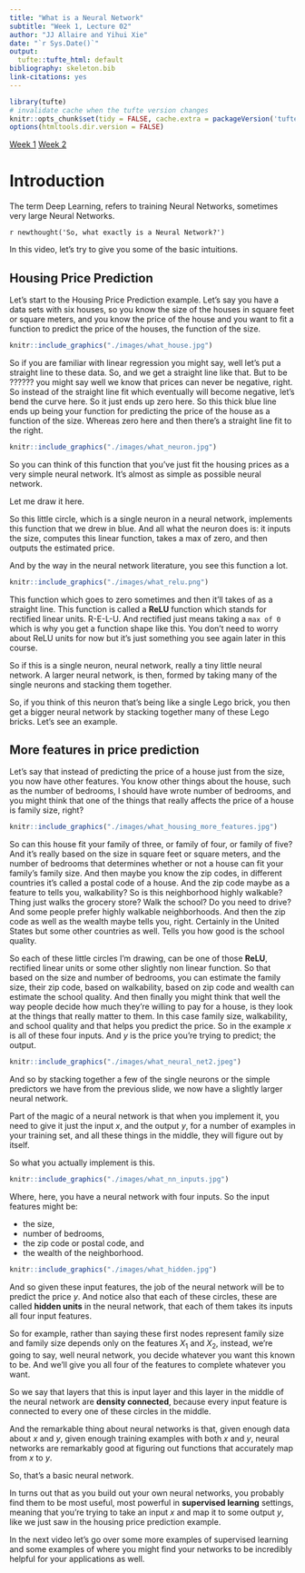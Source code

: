 ```yaml
---
title: "What is a Neural Network"
subtitle: "Week 1, Lecture 02"
author: "JJ Allaire and Yihui Xie"
date: "`r Sys.Date()`"
output:
  tufte::tufte_html: default
bibliography: skeleton.bib
link-citations: yes
---
```


```r
library(tufte)
# invalidate cache when the tufte version changes
knitr::opts_chunk$set(tidy = FALSE, cache.extra = packageVersion('tufte'))
options(htmltools.dir.version = FALSE)
```

[Week 1](week_01.html) [Week 2](week_02.html)

# Introduction
The term Deep Learning, refers to training Neural Networks, sometimes very large Neural Networks. 

`r newthought('So, what exactly is a Neural Network?')`

 


In this video, let's try to give you some of the basic intuitions. 

## Housing Price Prediction

Let's start to the Housing Price Prediction example. Let's say you have a data sets with six houses, so you know the size of the houses in square feet or square meters, and you know the price of the house and you want to fit a function to predict the price of the houses, the function of the size.

```r
knitr::include_graphics("./images/what_house.jpg")
```
So if you are familiar with linear regression you might say, well let's put a straight line to these data. So, and we get a straight line like that. But to be ?????? you might say well we know that prices can never be negative, right. So instead of the straight line fit which eventually will become negative, let's bend the curve here. So it just ends up zero here. So this thick blue line ends up being your function for predicting the price of the house as a function of the size. Whereas zero here and then there's a straight line fit to the right.

```r
knitr::include_graphics("./images/what_neuron.jpg")
```
So you can think of this function that you've just fit the housing prices as a very simple neural network. It's almost as simple as possible neural network. 

Let me draw it here. 

So this little circle, which is a single neuron in a neural network, implements this function that we drew in blue. And all what the neuron does is: it inputs the size, computes this linear function, takes a max of zero, and then outputs the estimated price. 

And by the way in the neural network literature, you see this function a lot.

```r
knitr::include_graphics("./images/what_relu.png")
```
This function which goes to zero sometimes and then it'll takes of as a straight line. This function is called a **ReLU** function which stands for rectified linear units. R-E-L-U. And rectified just means taking a `max of 0` which is why you get a function shape like this. You don't need to worry about ReLU units for now but it's just something you see again later in this course. 

So if this is a single neuron, neural network, really a tiny little neural network.  A larger neural network, is then, formed by taking many of the single neurons and stacking them together. 

So, if you think of this neuron that's being like a single Lego brick, you then get a bigger neural network by stacking together many of these Lego bricks. Let's see an example. 

## More features in price prediction

Let’s say that instead of predicting the price of a house just from the size, you now have other features. You know other things about the house, such as the number of bedrooms, I should have wrote number of bedrooms, and you might think that one of the things that really affects the price of a house is family size, right? 

```r
knitr::include_graphics("./images/what_housing_more_features.jpg")
```
So can this house fit your family of three, or family of four, or family of five? And it's really based on the size in square feet or square meters, and the number of bedrooms that determines whether or not a house can fit your family's family size. And then maybe you know the zip codes, in different countries it's called a postal code of a house. And the zip code maybe as a feature to tells you, walkability? So is this neighborhood highly walkable? Thing just walks the grocery store? Walk the school? Do you need to drive? And some people prefer highly walkable neighborhoods. And then the zip code as well as the wealth maybe tells you, right. Certainly in the United States but some other countries as well. Tells you how good is the school quality. 

So each of these little circles I'm drawing, can be one of those **ReLU**, rectified linear units or some other slightly non linear function. So that based on the size and number of bedrooms, you can estimate the family size, their zip code, based on walkability, based on zip code and wealth can estimate the school quality. And then finally you might think that well the way people decide how much they're willing to pay for a house, is they look at the things that really matter to them. In this case family size, walkability, and school quality and that helps you predict the price. So in the example $x$ is all of these four inputs. And $y$ is the price you're trying to predict; the output. 

```r
knitr::include_graphics("./images/what_neural_net2.jpeg")
```


And so by stacking together a few of the single neurons or the simple predictors we have from the previous slide, we now have a slightly larger neural network. 

Part of the magic of a neural network is that when you implement it, you need to give it just the input $x$, and the output $y$, for a number of examples in your training set, and all these things in the middle, they will figure out by itself. 

So what you actually implement is this. 

```r
knitr::include_graphics("./images/what_nn_inputs.jpg")
```
Where, here, you have a neural network with four inputs. So the input features might be:

* the size, 
* number of bedrooms, 
* the zip code or postal code, and 
* the wealth of the neighborhood. 

```r
knitr::include_graphics("./images/what_hidden.jpg")
```
And so given these input features, the job of the neural network will be to predict the price $y$. And notice also that each of these circles, these are called **hidden units** in the neural network, that each of them takes its inputs all four input features. 

So for example, rather than saying these first nodes represent family size and family size depends only on the features $X_1$ and $X_2$, instead, we're going to say, well neural network, you decide whatever you want this known to be. And we'll give you all four of the features to complete whatever you want. 

So we say that layers that this is input layer and this layer in the middle of the neural network are **density connected**, because every input feature is connected to every one of these circles in the middle. 

And the remarkable thing about neural networks is that, given enough data about $x$ and $y$, given enough training examples with both $x$ and $y$, neural networks are remarkably good at figuring out functions that accurately map from $x$ to $y$. 

So, that's a basic neural network. 

In turns out that as you build out your own neural networks, you probably find them to be most useful, most powerful in **supervised learning** settings, meaning that you're trying to take an input $x$ and map it to some output $y$, like we just saw in the housing price prediction example. 

In the next video let's go over some more examples of supervised learning and some examples of where you might find your networks to be incredibly helpful for your applications as well.
